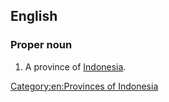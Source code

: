 ==English==
{{wikipedia}}

===Proper noun===
{{en-proper noun|head=[[east|East]] [[Kalimantan]]}}

# A province of [[Indonesia]].

[[Category:en:Provinces of Indonesia]]